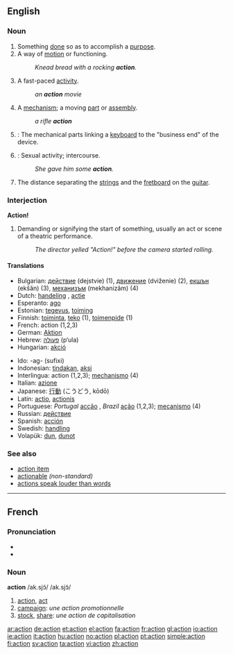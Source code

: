 ==English==

===Noun===
{{en-noun}} 

# Something [[done]] so as to accomplish a [[purpose]].
# A way of [[motion]] or functioning.
#: ''Knead bread with a rocking '''action'''.''
# A fast-paced [[activity]].
#: ''an '''action''' movie''
# A [[mechanism]]; a moving [[part]] or [[assembly]].
#: ''a rifle '''action'''''
# {{music}}: The mechanical parts linking a [[keyboard]] to the "business end" of the device.
# {{slang}}: Sexual activity; intercourse.
#: ''She gave him some '''action'''.''
# The distance separating the [[strin]]gs and the [[fretboard]] on the [[guitar]].

===Interjection===
'''Action!'''
# Demanding or signifying the start of something, usually an act or scene of a theatric performance.
#: ''The director yelled "Action!" before the camera started rolling.''

====Translations====
{{top}}
*Bulgarian: [[действие]] (dejstvie) {{n}} (1), [[движение]] (dviženie) {{n}} (2), [[екшън]] (ekšǎn) {{m}} (3), [[механизъм]] (mekhanizǎm) {{m}} (4)
*Dutch: [[handeling]] {{f}}, [[actie]] {{f}}
*Esperanto: [[ago]]
*Estonian: [[tegevus]], [[toiming]]
*Finnish: [[toiminta]], [[teko]] (1), [[toimenpide]] (1)
*French: action {{f}} (1,2,3)
*German: [[Aktion]] {{f}}
*Hebrew: [[פעולה]] (p‘ula) {{f}}
*Hungarian: [[akció]]
{{mid}}
*Ido: -ag- (sufixi)
*Indonesian: [[tindak]]an, [[aksi]] 
*Interlingua: action (1,2,3); [[mechanismo]] (4)
*Italian: [[azione]] {{f}} 
*Japanese: [[行動]] (こうどう, kōdō) 
*Latin: [[actio]], [[actionis]]
*Portuguese: ''Portugal'' [[acção]] {{f}}, ''Brazil'' [[ação]] {{f}} (1,2,3); [[mecanismo]] {{m}} (4)
*Russian: [[действие]] {{n}}
*Spanish: [[acción]] {{f}} 
*Swedish: [[handling]] {{f}} 
*Volapük: [[dun]], [[dunot]]
{{bottom}}

===See also===
*[[action item]]
*[[actionable]] ''(non-standard)''
*[[actions speak louder than words]]

----

==French==

===Pronunciation===
*{{IPA|/ak.sjɔ̃/}}
*{{SAMPA|/ak.sjO~/}}

===Noun===
'''action''' /ak.sjɔ̃/ /ak.sjɔ̃/ {{f}}
# [[action]], [[act]]
# [[campaign]]: ''une action promotionnelle''
# [[stock]], [[share]]: ''une action de capitalisation''

[[ar:action]]
[[de:action]]
[[et:action]]
[[el:action]]
[[fa:action]]
[[fr:action]]
[[gl:action]]
[[io:action]]
[[ie:action]]
[[it:action]]
[[hu:action]]
[[no:action]]
[[pl:action]]
[[pt:action]]
[[simple:action]]
[[fi:action]]
[[sv:action]]
[[ta:action]]
[[vi:action]]
[[zh:action]]
